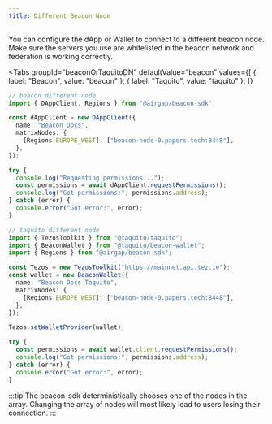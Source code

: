 ```yaml
---
title: Different Beacon Node
---
```



You can configure the dApp or Wallet to connect to a different beacon node.
Make sure the servers you use are whitelisted in the beacon network and federation is working correctly.

<Tabs
  groupId="beaconOrTaquitoDN"
  defaultValue="beacon"
  values={[
    { label: "Beacon", value: "beacon" },
    { label: "Taquito", value: "taquito" },
  ]}
>
  <TabItem value="beacon">

```ts live
// beacon different node
import { DAppClient, Regions } from "@airgap/beacon-sdk";

const dAppClient = new DAppClient({
  name: "Beacon Docs",
  matrixNodes: {
    [Regions.EUROPE_WEST]: ["beacon-node-0.papers.tech:8448"],
  },
});

try {
  console.log("Requesting permissions...");
  const permissions = await dAppClient.requestPermissions();
  console.log("Got permissions:", permissions.address);
} catch (error) {
  console.error("Got error:", error);
}
```

</TabItem>
<TabItem value="taquito">

```ts live
// taquito different node
import { TezosToolkit } from "@taquito/taquito";
import { BeaconWallet } from "@taquito/beacon-wallet";
import { Regions } from "@airgap/beacon-sdk";

const Tezos = new TezosToolkit("https://mainnet.api.tez.ie");
const wallet = new BeaconWallet({
  name: "Beacon Docs Taquito",
  matrixNodes: {
    [Regions.EUROPE_WEST]: ["beacon-node-0.papers.tech:8448"],
  },
});

Tezos.setWalletProvider(wallet);

try {
  const permissions = await wallet.client.requestPermissions();
  console.log("Got permissions:", permissions.address);
} catch (error) {
  console.error("Got error:", error);
}
```

</TabItem>
</Tabs>

:::tip
The beacon-sdk deterministically chooses one of the nodes in the array. Changing the array of nodes will most likely lead to users losing their connection.
:::
